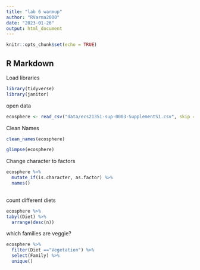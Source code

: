 ```yaml
---
title: "lab 6 warmup"
author: "RVarma2000"
date: "2023-01-26"
output: html_document
---
```


```r
knitr::opts_chunk$set(echo = TRUE)
```

## R Markdown

Load libraries 
```r
library(tidyverse)
library(janitor)
```

open data 

```r
ecosphere <- read_csv("data/ecs21351-sup-0003-SupplementS1.csv", skip = 2)
```
Clean Names
```r
clean_names(ecosphere)
```
```r
glimpse(ecosphere)
```

Change character to factors 
```r
ecosphere %>% 
  mutate_if(is.character, as.factor) %>% 
  names()
  
```

count different diets 

```r
ecosphere %>% 
tabyl(Diet) %>% 
  arrange(desc(n))
```

which families are veggie?

```r
ecosphere %>% 
  filter(Diet =="Vegetation") %>% 
  select(Family) %>% 
  unique()
```

